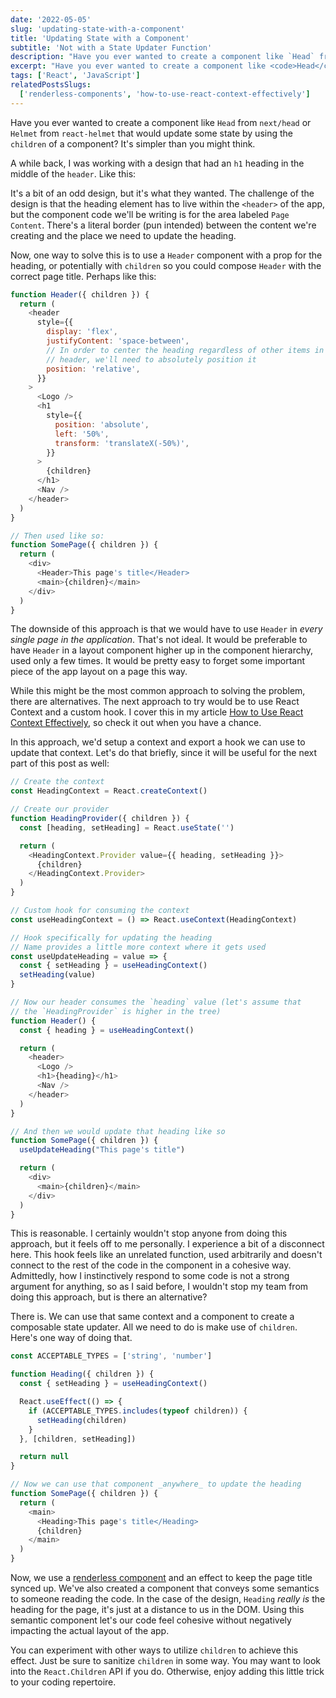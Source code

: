 ```yaml
---
date: '2022-05-05'
slug: 'updating-state-with-a-component'
title: 'Updating State with a Component'
subtitle: 'Not with a State Updater Function'
description: "Have you ever wanted to create a component like `Head` from `next/head` or `Helmet` from `react-helmet` that would update some state by using the `children` of a component? It's simpler than you might think."
excerpt: "Have you ever wanted to create a component like <code>Head</code> from <code>next/head</code> or <code>Helmet</code> from <code>react-helmet</code> that would update some state by using the <code>children</code> of a component? It's simpler than you might think."
tags: ['React', 'JavaScript']
relatedPostsSlugs:
  ['renderless-components', 'how-to-use-react-context-effectively']
---
```



Have you ever wanted to create a component like `Head` from `next/head` or `Helmet` from `react-helmet` that would update some state by using the `children` of a component? It's simpler than you might think.

A while back, I was working with a design that had an `h1` heading in the middle of the `header`. Like this:

<OffsetWrap>
  <Example />
</OffsetWrap>

It's a bit of an odd design, but it's what they wanted. The challenge of the design is that the heading element has to live within the `<header>` of the app, but the component code we'll be writing is for the area labeled `Page Content`. There's a literal border (pun intended) between the content we're creating and the place we need to update the heading.

Now, one way to solve this is to use a `Header` component with a prop for the heading, or potentially with `children` so you could compose `Header` with the correct page title. Perhaps like this:

```javascript
function Header({ children }) {
  return (
    <header
      style={{
        display: 'flex',
        justifyContent: 'space-between',
        // In order to center the heading regardless of other items in the
        // header, we'll need to absolutely position it
        position: 'relative',
      }}
    >
      <Logo />
      <h1
        style={{
          position: 'absolute',
          left: '50%',
          transform: 'translateX(-50%)',
        }}
      >
        {children}
      </h1>
      <Nav />
    </header>
  )
}

// Then used like so:
function SomePage({ children }) {
  return (
    <div>
      <Header>This page's title</Header>
      <main>{children}</main>
    </div>
  )
}
```

The downside of this approach is that we would have to use `Header` in _every single page in the application_. That's not ideal. It would be preferable to have `Header` in a layout component higher up in the component hierarchy, used only a few times. It would be pretty easy to forget some important piece of the app layout on a page this way.

While this might be the most common approach to solving the problem, there are alternatives. The next approach to try would be to use React Context and a custom hook. I cover this in my article [How to Use React Context Effectively](/how-to-use-react-context-effectively), so check it out when you have a chance.

In this approach, we'd setup a context and export a hook we can use to update that context. Let's do that briefly, since it will be useful for the next part of this post as well:

```javascript
// Create the context
const HeadingContext = React.createContext()

// Create our provider
function HeadingProvider({ children }) {
  const [heading, setHeading] = React.useState('')

  return (
    <HeadingContext.Provider value={{ heading, setHeading }}>
      {children}
    </HeadingContext.Provider>
  )
}

// Custom hook for consuming the context
const useHeadingContext = () => React.useContext(HeadingContext)

// Hook specifically for updating the heading
// Name provides a little more context where it gets used
const useUpdateHeading = value => {
  const { setHeading } = useHeadingContext()
  setHeading(value)
}

// Now our header consumes the `heading` value (let's assume that
// the `HeadingProvider` is higher in the tree)
function Header() {
  const { heading } = useHeadingContext()

  return (
    <header>
      <Logo />
      <h1>{heading}</h1>
      <Nav />
    </header>
  )
}

// And then we would update that heading like so
function SomePage({ children }) {
  useUpdateHeading("This page's title")

  return (
    <div>
      <main>{children}</main>
    </div>
  )
}
```

This is reasonable. I certainly wouldn't stop anyone from doing this approach, but it feels off to me personally. I experience a bit of a disconnect here. This hook feels like an unrelated function, used arbitrarily and doesn't connect to the rest of the code in the component in a cohesive way. Admittedly, how I instinctively respond to some code is not a strong argument for anything, so as I said before, I wouldn't stop my team from doing this approach, but is there an alternative?

There is. We can use that same context and a component to create a composable state updater. All we need to do is make use of `children`. Here's one way of doing that. <Marker content="There are quite a few ways you could manipulate <code>children</code> to suit your needs." />

```javascript
const ACCEPTABLE_TYPES = ['string', 'number']

function Heading({ children }) {
  const { setHeading } = useHeadingContext()

  React.useEffect(() => {
    if (ACCEPTABLE_TYPES.includes(typeof children)) {
      setHeading(children)
    }
  }, [children, setHeading])

  return null
}

// Now we can use that component _anywhere_ to update the heading
function SomePage({ children }) {
  return (
    <main>
      <Heading>This page's title</Heading>
      {children}
    </main>
  )
}
```

Now, we use a [renderless component](/renderless-components) and an effect to keep the page title synced up. We've also created a component that conveys some semantics to someone reading the code. In the case of the design, `Heading` _really is_ the heading for the page, it's just at a distance to us in the DOM. Using this semantic component let's our code feel cohesive without negatively impacting the actual layout of the app.

You can experiment with other ways to utilize `children` to achieve this effect. Just be sure to sanitize `children` in some way. You may want to look into the `React.Children` API if you do. Otherwise, enjoy adding this little trick to your coding repertoire.
